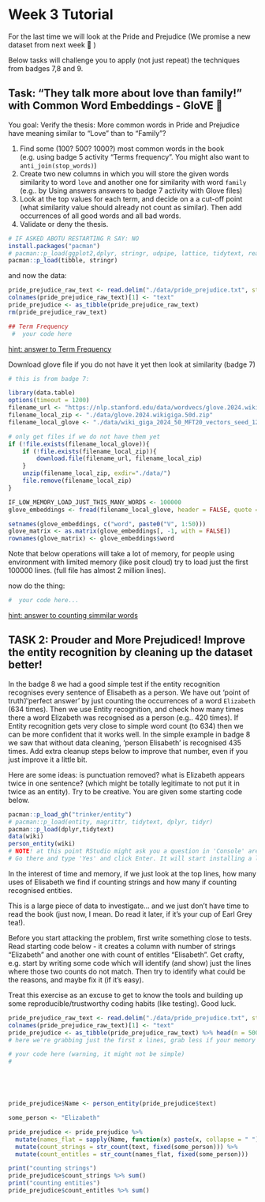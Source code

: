 # Week 3 Tutorial

For the last time we will look at the Pride and Prejudice (We promise a new dataset from next week 🌟 )

Below tasks will challenge you to apply (not just repeat) the techniques from badges 7,8 and 9.

## Task: "They talk more about love than family!" with Common Word Embeddings - GloVE 🧤


You goal: Verify the thesis: More common words in Pride and Prejudice have meaning similar to "Love" than to "Family"?

1. Find some (100? 500? 1000?) most common words in the book (e.g. using badge 5 activity "Terms frequency". You might also want to `anti_join(stop_words)`)
2. Create two new columns in which you will store the given words similarity to word `love` and another one for similarity with word `family` (e.g.. by Using answers answers to badge 7 activity with Glove files)
3. Look at the top values for each term, and decide on a a cut-off point (what similarity value should already not count as similar). Then add occurrences of all good words and all bad words.
4. Validate or deny the thesis.


```r
# IF ASKED ABOTU RESTARTING R SAY: NO
install.packages("pacman")
# pacman::p_load(ggplot2,dplyr, stringr, udpipe, lattice, tidytext, readr, SnowballC, textstem, syuzhet, igraph, tidyr,RColorBrewer,wordcloud)
pacman::p_load(tibble, stringr)
```
and now the data:
```r
pride_prejudice_raw_text <- read.delim("./data/pride_prejudice.txt", stringsAsFactor = FALSE)
colnames(pride_prejudice_raw_text)[1] <- "text"
pride_prejudice <- as_tibble(pride_prejudice_raw_text)
rm(pride_prejudice_raw_text)
```

```r
## Term Frequency
 #  your code here
```
[hint: answer to Term Frequency](./hints/hint_9lab_1.Rmd)


Download glove file if you do not have it yet then look at similarity (badge 7)

```r
# this is from badge 7:

library(data.table)
options(timeout = 1200)
filename_url <- "https://nlp.stanford.edu/data/wordvecs/glove.2024.wikigiga.50d.zip"
filename_local_zip <- "./data/glove.2024.wikigiga.50d.zip"
filename_local_glove <- "./data/wiki_giga_2024_50_MFT20_vectors_seed_123_alpha_0.75_eta_0.075_combined.txt"

# only get files if we do not have them yet
if (!file.exists(filename_local_glove)){
	if (!file.exists(filename_local_zip)){
		download.file(filename_url, filename_local_zip) 
	}
	unzip(filename_local_zip, exdir="./data/") 
	file.remove(filename_local_zip)
}

IF_LOW_MEMORY_LOAD_JUST_THIS_MANY_WORDS <- 100000 
glove_embeddings <- fread(filename_local_glove, header = FALSE, quote = " ", nrows = IF_LOW_MEMORY_LOAD_JUST_THIS_MANY_WORDS)

setnames(glove_embeddings, c("word", paste0("V", 1:50)))  
glove_matrix <- as.matrix(glove_embeddings[, -1, with = FALSE])
rownames(glove_matrix) <- glove_embeddings$word
```

Note that below operations will take a lot of memory, for people using environment with limited memory (like posit cloud) try to load just the first 100000 lines. (full file has almost 2 million lines).

now do the thing:

```r
#  your code here...

```

[hint: answer to counting simmilar words](./hints/hint_9lab_2.Rmd)


## TASK 2: Prouder and More Prejudiced! Improve the entity recognition by cleaning up the dataset better!

In the badge 8 we had a good simple test if the entity recognition recognises every sentence of Elisabeth as a person. We have out 'point of truth'/'perfect answer' by just counting the occurrences of a word `Elizabeth` (634 times). Then we use Entity recognition, and check how many times there a word Elizabeth was recognised as a person (e.g.. 420 times). If Entity recognition gets very close to simple word count (to 634) then we can be more confident that it works well. In the simple example in badge 8 we saw that without data cleaning, 'person Elisabeth' is recognised 435 times. Add extra cleanup steps below to improve that number, even if you just improve it a little bit.

Here are some ideas: is punctuation removed? what is Elizabeth appears twice in one sentence? (which might be totally legitimate to not put it in twice as an entity). Try to be creative. You are given some starting code below.

```r
pacman::p_load_gh("trinker/entity")
# pacman::p_load(entity, magrittr, tidytext, dplyr, tidyr)
pacman::p_load(dplyr,tidytext)
data(wiki)
person_entity(wiki)
# NOTE! at this point RStudio might ask you a question in 'Console' area at the bottom of your screen.
# Go there and type 'Yes' and click Enter. It will start installing a large-ish file (74.2 MB), which will take 2-3 minutes
```

In the interest of time and memory, if we just look at the top lines, how many uses of Elisabeth we find if counting strings and how many if counting recognised entities.

This is a large piece of data to investigate... and we just don't have time to read the book (just now, I mean. Do read it later, if it's your cup of Earl Grey tea!).

Before you start attacking the problem, first write something close to tests. Read starting code below - it creates a column with number of strings "Elizabeth" and another one with count of entitles "Elisabeth". Get crafty, e.g. start by writing some code which will identify (and show) just the lines where those two counts do not match. Then try to identify what could be the reasons, and maybe fix it (if it's easy). 

Treat this exercise as an excuse to get to know the tools and building up some reproducible/trustworthy coding habits (like testing). Good luck.

```r
pride_prejudice_raw_text <- read.delim("./data/pride_prejudice.txt", stringsAsFactor = FALSE)
colnames(pride_prejudice_raw_text)[1] <- "text"
pride_prejudice <- as_tibble(pride_prejudice_raw_text) %>% head(n = 500)
# here we're grabbing just the first x lines, grab less if your memory is sparse

# your code here (warning, it might not be simple)
#





pride_prejudice$Name <- person_entity(pride_prejudice$text)

some_person <- "Elizabeth"

pride_prejudice <- pride_prejudice %>%
  mutate(names_flat = sapply(Name, function(x) paste(x, collapse = " "))) %>%
  mutate(count_strings = str_count(text, fixed(some_person))) %>%
  mutate(count_entitles = str_count(names_flat, fixed(some_person)))

print("counting strings")
pride_prejudice$count_strings %>% sum()
print("counting entities")
pride_prejudice$count_entitles %>% sum()
``````
